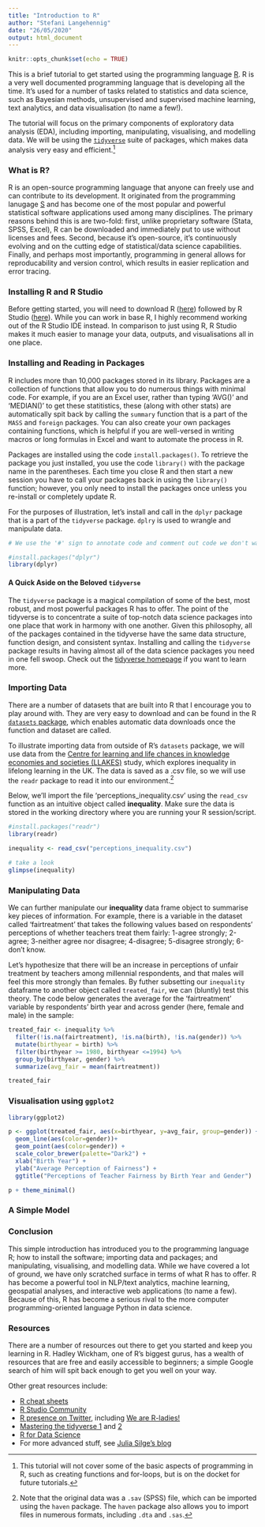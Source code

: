 ```yaml
---
title: "Introduction to R"
author: "Stefani Langehennig"
date: "26/05/2020"
output: html_document
---
```


```r
knitr::opts_chunk$set(echo = TRUE)
```


This is a brief tutorial to get started using the programming language [R](https://www.r-project.org/about.html). R is a very well documented programming language that is developing all the time. It's used for a number of tasks related to statistics and data science, such as Bayesian methods, unsupervised and supervised machine learning, text analytics, and data visualisation (to name a few!). 

The tutorial will focus on the primary components of exploratory data analysis (EDA), including importing, manipulating, visualising, and modelling data. We will be using the [`tidyverse`](https://www.tidyverse.org/) suite of packages, which makes data analysis very easy and efficient.^[This tutorial will not cover some of the basic aspects of programming in R, such as creating functions and for-loops, but is on the docket for future tutorials.] 

### What is R?

R is an open-source programming language that anyone can freely use and can contribute to its development. It originated from the programming lanugage [S](https://bookdown.org/rdpeng/rprogdatascience/history-and-overview-of-r.html) and has become one of the most popular and powerful statistical software applications used among many disciplines. The primary reasons behind this is are two-fold: first, unlike proprietary software (Stata, SPSS, Excel), R can be downloaded and immediately put to use without licenses and fees. Second, because it's open-source, it's continuously evolving and on the cutting edge of statistical/data science capabilities. Finally, and perhaps most importantly, programming in general allows for reproducability and version control, which results in easier replication and error tracing.  


### Installing R and R Studio

Before getting started, you will need to download R ([here](https://www.r-project.org/)) followed by R Studio ([here](https://rstudio.com/products/rstudio/download/)). While you can work in base R, I highly recommend working out of the R Studio IDE instead. In comparison to just using R, R Studio makes it much easier to manage your data, outputs, and visualisations all in one place. 

### Installing and Reading in Packages

R includes more than 10,000 packages stored in its library. Packages are a collection of functions that allow you to do numerous things with minimal code. For example, if you are an Excel user, rather than typing 'AVG()' and 'MEDIAN()' to get these statitistics, these (along with other stats) are automatically spit back by calling the `summary` function that is a part of the `MASS` and `foreign` packages. You can also create your own packages containing functions, which is helpful if you are well-versed in writing macros or long formulas in Excel and want to automate the process in R.

Packages are installed using the code `install.packages()`. To retrieve the package you just installed, you use the code `library()` with the package name in the parentheses. Each time you close R and then start a new session you have to call your packages back in using the `library()` function; however, you only need to install the packages once unless you re-install or completely update R.

For the purposes of illustration, let's install and call in the `dplyr` package that is a part of the `tidyverse` package. `dplry` is used to wrangle and manipulate data.

```r
# We use the '#' sign to annotate code and comment out code we don't want to run. I've already installed this package so I'm going to comment it out here.

#install.packages("dplyr")
library(dplyr)

```


#### A Quick Aside on the Beloved `tidyverse`

The `tidyverse` package is a magical compilation of some of the best, most robust, and most powerful packages R has to offer. The point of the tidyverse is to concentrate a suite of top-notch data science packages into one place that work in harmony with one another. Given this philosophy, all of the packages contained in the tidyverse have the same data structure, function design, and consistent syntax. Installing and calling the `tidyverse` package results in having almost all of the data science packages you need in one fell swoop. Check out the [tidyverse homepage](https://www.tidyverse.org/) if you want to learn more. 

### Importing Data
There are a number of datasets that are built into R that I encourage you to play around with. They are very easy to download and can be found in the R [`datasets` package](https://stat.ethz.ch/R-manual/R-devel/library/datasets/html/00Index.html), which enables automatic data downloads once the function and dataset are called.

To illustrate importing data from outside of R's `datasets` package, we will use data from the [Centre for learning and life chances in knowledge economies and societies (LLAKES)](https://reshare.ukdataservice.ac.uk/851427/) study, which explores inequality in lifelong learning in the UK. The data is saved as a .csv file, so we will use the `readr` package to read it into our environment.^[Note that the original data was a `.sav` (SPSS) file, which can be imported using the `haven` package. The `haven` package also allows you to import files in numerous formats, including `.dta` and `.sas`.] 

Below, we'll import the file 'perceptions_inequality.csv' using the `read_csv` function as an intuitive object called **inequality**. Make sure the data is stored in the working directory where you are running your R session/script.

```r
#install.packages("readr")
library(readr)

inequality <- read_csv("perceptions_inequality.csv")

# take a look
glimpse(inequality)

```

### Manipulating Data
We can further manipulate our **inequality** data frame object to summarise key pieces of information. For example, there is a variable in the dataset called 'fairtreatment' that takes the following values based on respondents' perceptions of whether teachers treat them fairly: 1-agree strongly; 2-agree; 3-neither agree nor disagree; 4-disagree; 5-disagree strongly; 6-don't know. 

Let's hypothesize that there will be an increase in perceptions of unfair treatment by teachers among millennial respondents, and that males will feel this more strongly than females. By futher subsetting our `inequality` dataframe to another object called `treated_fair`, we can (bluntly) test this theory. The code below generates the average for the 'fairtreatment' variable by respondents' birth year and across gender (here, female and male) in the sample:

```r
treated_fair <- inequality %>%
  filter(!is.na(fairtreatment), !is.na(birth), !is.na(gender)) %>%
  mutate(birthyear = birth) %>%
  filter(birthyear >= 1980, birthyear <=1994) %>%
  group_by(birthyear, gender) %>%
  summarize(avg_fair = mean(fairtreatment))

treated_fair

```

### Visualisation using `ggplot2` 

```r
library(ggplot2)

p <- ggplot(treated_fair, aes(x=birthyear, y=avg_fair, group=gender)) +
  geom_line(aes(color=gender))+
  geom_point(aes(color=gender)) +
  scale_color_brewer(palette="Dark2") +
  xlab("Birth Year") +
  ylab("Average Perception of Fairness") +
  ggtitle("Perceptions of Teacher Fairness by Birth Year and Gender")

p + theme_minimal()
```



### A Simple Model

### Conclusion

This simple introduction has introduced you to the programming language R; how to install the software; importing data and packages; and manipulating, visualising, and modelling data. While we have covered a lot of ground, we have only scratched surface in terms of what R has to offer. R has become a powerful tool in NLP/text analytics, machine learning, geospatial analyses, and interactive web applications (to name a few). Because of this, R has become a serious rival to the more computer programming-oriented language Python in data science.

### Resources

There are a number of resources out there to get you started and keep you learning in R. Hadley Wickham, one of R's biggest gurus, has a wealth of resources that are free and easily accessible to beginners; a simple Google search of him will spit back enough to get you well on your way. 

Other great resources include:

* [R cheat sheets](https://rstudio.com/resources/cheatsheets/)
* [R Studio Community](https://community.rstudio.com/)
* [R presence on Twitter](https://twitter.com/Rbloggers), including [We are R-ladies!](https://twitter.com/WeAreRLadies)
* [Mastering the tidyverse 1](https://www.tidyverse.org/learn/) and [2](https://moderndive.com/)
* [R for Data Science](https://r4ds.had.co.nz/)
* For more advanced stuff, see [Julia Silge's blog](https://juliasilge.com/blog/)

